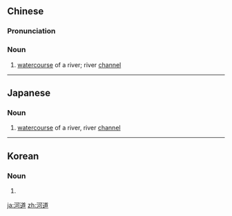 ==Chinese==
{{zh-forms}}

===Pronunciation===
{{zh-pron
|m=hédào
|c=ho4 dou6
|mn=hô-tō
|cat=n
}}

===Noun===
{{zh-noun}}

# [[watercourse]] of a river; river [[channel]]

{{zh-cat|Advanced}}

----

==Japanese==
{{ja-kanjitab|か|どう|yomi=on}}

===Noun===
{{ja-noun|かどう}}

# [[watercourse]] of a river, river [[channel]]

----

==Korean==
{{ko-hanjatab}}

===Noun===
{{ko-noun|hj|hangeul=하도}}

# {{hanja form of|하도|[[watercourse]] of a river, river [[channel]]}}

[[ja:河道]]
[[zh:河道]]